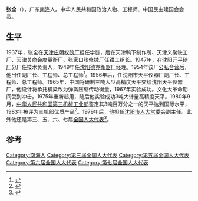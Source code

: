 '''张全'''（{{bd|1919年|12月24日|}}），广东[[南海区|南海]]人。中华人民共和国政治人物、工程师、中国民主建国会会员。

== 生平 ==
1937年，张全在[[天津庄明权磅厂|天津庄明权磅厂]]担任学徒，后在天津鸭下制作所、天津义聚铁工厂、天津关商会度量衡厂、张家口张修械厂任钳工组长。1947年，在[[沈阳开平磅厂|沈阳开平磅厂]]分厂任技术负责人，1949年任[[沈阳德克衡器厂|沈阳德克衡器厂]]经理。1954年该厂[[公私合营|公私合营]]后，他出任副厂长、工程师、总工程师<ref>{{Cite book|title=皇姑区志|last=沈阳市皇姑区人民政府地方志编纂委员会办公室编|first=|publisher=沈阳：[[辽宁大学出版社|辽宁大学出版社]]|year=1993.08|isbn=7-5610-2660-9|location=|pages=400-402}}</ref>。1956年后，任[[沈阳市天平仪器厂|沈阳市天平仪器厂]]副厂长、工程师、总工程师。1965年，中国将研制三吨大型高精度天平交给沈阳天平仪器厂，他设计将承托横梁改为弹簧压缩传动衡量，1967年实验成功。文化大革命期间受到冲击。1975年重新起用，随后他实验成功3吨大计量高精度天平。1980年9月，[[中华人民共和国第三机械工业部|中华人民共和国第三机械工业部]]鉴定其3吨百万分之一的天平达到国际水平，1983年被评为三机部优质产品<ref>{{Cite book|title=沈阳文史资料 第24辑|last=政协沈阳市委员会学习宣传文史委员会编|first=|publisher=政协沈阳市委员会学习宣传文史委员会编|year=2001.12|isbn=|location=|pages=272-274}}</ref>。1979年后，他担任[[沈阳市人大常委会|沈阳市人大常委会]]副主任。此外他还是第三、五、六、七届[[全国人大代表|全国人大代表]]<ref>{{Cite book|title=中国民主党派历史、政纲、人物|last=秦国生，胡治安主编|first=|publisher=济南：[[山东人民出版社|山东人民出版社]]|year=1990.11|isbn=7-209-00722-9|location=|pages=430}}</ref>。

==参考==
{{reflist}}

[[Category:南海人|Category:南海人]]
[[Category:第三届全国人大代表|Category:第三届全国人大代表]]
[[Category:第五届全国人大代表|Category:第五届全国人大代表]]
[[Category:第六届全国人大代表|Category:第六届全国人大代表]]
[[Category:第七届全国人大代表|Category:第七届全国人大代表]]